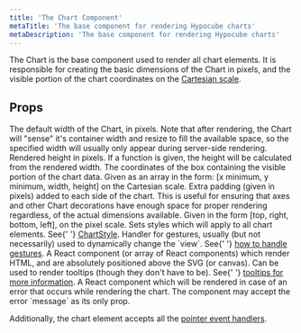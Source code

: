 ```yaml
---
title: 'The Chart Component'
metaTitle: 'The base component for rendering Hypocube charts'
metaDescription: 'The base component for rendering Hypocube charts'
---
```



The Chart is the base component used to render all chart elements. It is responsible for creating the basic dimensions of the Chart in pixels, and the visible portion of the chart coordinates on the [Cartesian scale](/core-concepts#definingspace).

## Props

<PropDef name="width" type="number" required={true}>
  The default width of the Chart, in pixels. Note that after rendering, the
  Chart will "sense" it's container width and resize to fill the available
  space, so the specified width will usually only appear during server-side
  rendering.
</PropDef>
<PropDef name="height" type="number | (number => number)" required={true}>
  Rendered height in pixels. If a function is given, the height will be
  calculated from the rendered width.
</PropDef>
<PropDef name="view" type="[number, number, number, number]" required={true}>
  The coordinates of the box containing the visible portion of the chart data.
  Given as an array in the form: [x minimum, y minimum, width, height] on the
  Cartesian scale.
</PropDef>
<PropDef name="gutter" type="[number, number, number, number]">
  Extra padding (given in pixels) added to each side of the chart. This is
  useful for ensuring that axes and other Chart decorations have enough space
  for proper rendering regardless, of the actual dimensions available. Given in
  the form [top, right, bottom, left], on the pixel scale.
</PropDef>
<PropDef name="chartStyle">
  Sets styles which will apply to all chart elements. See{' '}
  <a href="./2-chart-style/">ChartStyle</a>.
</PropDef>
<PropDef name="onGesture">
  Handler for gestures, usually (but not necessarily) used to dynamically change
  the `view`. See{' '}
  <a href="/interaction/4-handling-gestures/">how to handle gestures</a>.
</PropDef>
<PropDef name="htmlLayer">
  A React component (or array of React components) which render HTML, and are
  absolutely positioned above the SVG (or canvas). Can be used to render
  tooltips (though they don't have to be). See{' '}
  <a href="/interaction/2-tooltips/">tooltips for more information</a>.
</PropDef>
<PropDef name="renderError" type="React.Component{ message: string }>">
  A React component which will be rendered in case of an error that occurs while
  rendering the chart. The component may accept the error `message` as its only
  prop.
</PropDef>

Additionally, the chart element accepts all the [pointer event handlers](/interaction/1-pointer-events/).
